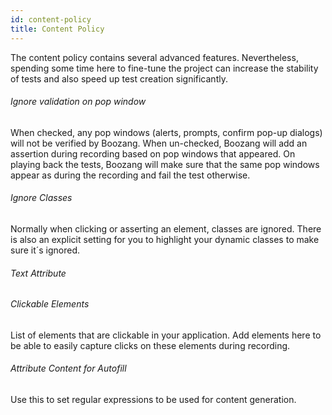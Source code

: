 ```yaml
---
id: content-policy
title: Content Policy
---
```



The content policy contains several advanced features. Nevertheless, spending some time here to fine-tune the project can increase the stability of tests and also speed up test creation significantly.

###### Ignore validation on pop window

When checked, any pop windows (alerts, prompts, confirm pop-up dialogs) will not be verified by Boozang. When un-checked, Boozang will add an assertion during recording based on pop windows that appeared. On playing back the tests, Boozang will make sure that the same pop windows appear as during the recording and fail the test otherwise. 

###### Ignore Classes

Normally when clicking or asserting an element, classes are ignored. There is also an explicit setting for you to highlight your dynamic classes to make sure it´s ignored. 

###### Text Attribute

###### Clickable Elements

List of elements that are clickable in your application. Add elements here to be able to easily capture clicks on these elements during recording. 

######  Attribute Content for Autofill

Use this to set regular expressions to be used for content generation. 